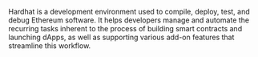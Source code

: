 Hardhat is a development environment used to compile, deploy, test, and debug Ethereum software. It helps developers manage and automate the recurring tasks inherent to the process of building smart contracts and launching dApps, as well as supporting various add-on features that streamline this workflow.
